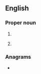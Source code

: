 {{also|bda}}
==English==

===Proper noun===
{{en-proper-noun}}

# {{initialism of|{{w|British Dental Association}}|lang=en}}
# {{lb|en|sports}} {{abbreviation of|lang=en|Bermuda}}

===Anagrams===
* {{anagrams|en|ABD|ADB|Abd.|D.B.A.|DAB|DBA|abd.|bad|d/b/a|dab|dba}}